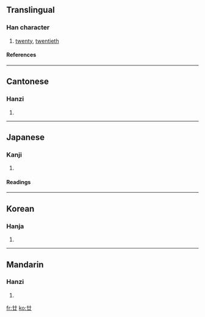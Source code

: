 {{see|廾}}

==Translingual==
===Han character===
{{Han char|rn=55|rad=廾|as=01|sn=4|four=4477<sub>0</sub>|canj=廿 (T)}}
# [[twenty]], [[twentieth]]
====References====
{{Han ref|kx=0353.100|dkj=09586|dj=0668.090|hdz=10059.020|uh=5EFF|ud=24319|bh=A4DC|bd=42204}}
----
==Cantonese==
===Hanzi===
{{yue-hanzi|jyut=|y=nim6, ye6}}
# {{defn|Cantonese}}
----
==Japanese==
===Kanji===
{{ja-kanji|grade=|rs=廾01}}
# {{defn|Japanese}} 
====Readings====
{{ja-readings|on=[[じゅう]] (jū), [[にゅう]] (nyū)|kun=[[にじゅう]] (nijuu)}}
----
==Korean==
===Hanja===
{{ko-hanja|hangeul=입|rv=ip|mr=ip}}
# {{defn|Korean}}
----
==Mandarin==
===Hanzi===
{{cmn-hanzi|pin=[[niàn]] ([[nian4]]), [[pán]] ([[pan2]])|wg=nien<sup>4</sup>, p'an<sup>2</sup>}}
# {{defn|Mandarin}}

[[fr:廿]]
[[ko:廿]]